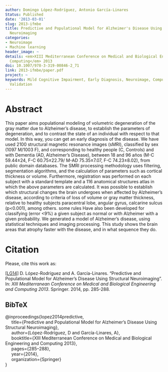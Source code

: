 ```yaml
---
author: Domingo López-Rodríguez, Antonio García-Linares
Status: Published
date: '2013-03-01'
slug: 2013-ifmbe
title: Predictive and Populational Model for Alzheimer's Disease Using Structural
  Neuroimaging
categories:
- Neuroimage
- Machine learning
header_image: ~
details: <em>XIII Mediterranean Conference on Medical and Biological Engineering and
  Computing</em> 2013
doi: 10.1007/978-3-319-00846-2_71
link: 2013-ifmbe/paper.pdf
project: ~
keywords: Mild Cognitive Impairment, Early Diagnosis, Neuroimage, Computational Intelligence,
  Validation
---
```




# Abstract


This paper aims populational modeling of volumetric degeneration of the gray matter due to Alzheimer's disease, to establish the parameters of degeneration, and to contrast the state of an individual with respect to that model. In this way, you can get an early diagnosis of the disease. We have used 2100 structural magnetic resonance images (sMRI), classified by sex (1097 M/1003 F), and corresponding to healthy people (C, Controls) and with Dementia (AD, Alzheimer’s Disease), between 18 and 96 años (M-C 59.44±24, F-C 60.75±22.79/ M-AD 75.35±7.07, F-C 74.23±8.02), from public domain databases. The SMRI processing methodology uses filtering, segmentation algorithms, and the calculation of parameters such as cortical thickness or volume. Furthermore, registration was performed on each subject with a standard template and a 116 anatomical structures atlas in which the above parameters are calculated. It was possible to establish which structural changes the brain undergoes when affected by Alzheimer's disease, according to criteria of loss of volume or gray matter thickness, relative to healthy subjects paracentral lobe, angular gyrus, calcarine sulcus (p<0.001), among others. some rules Have also been developed for classifying (error <9%) a given subject as normal or with Alzheimer with a given probability. We generated a model of Alzheimer's disease, using statistical techniques and imaging processing. This study shows the brain areas that atrophy faster with the disease, and in what sequence they do.







# Citation
Please, cite this work as:


<a name=bib-lopez2014predictive></a>[[LG14]](#cite-lopez2014predictive) D. López-Rodríguez and A. García-Linares. “Predictive and Populational Model for Alzheimer’s Disease Using Structural Neuroimaging”. In: _XIII Mediterranean Conference on Medical and Biological Engineering and Computing 2013_. Springer. 2014, pp. 285-288.

::: {.callout-note appearance="minimal" collapse=true}

## BibTeX

@inproceedings{lopez2014predictive,<br>&nbsp;&nbsp;&nbsp;&nbsp;  title={Predictive and Populational Model for Alzheimer’s Disease Using Structural Neuroimaging},<br>&nbsp;&nbsp;&nbsp;&nbsp;  author={López-Rodríguez, D and García-Linares, A},<br>&nbsp;&nbsp;&nbsp;&nbsp;  booktitle={XIII Mediterranean Conference on Medical and Biological Engineering and Computing 2013},<br>&nbsp;&nbsp;&nbsp;&nbsp;  pages={285--288},<br>&nbsp;&nbsp;&nbsp;&nbsp;  year={2014},<br>&nbsp;&nbsp;&nbsp;&nbsp;  organization={Springer}<br>}

:::


